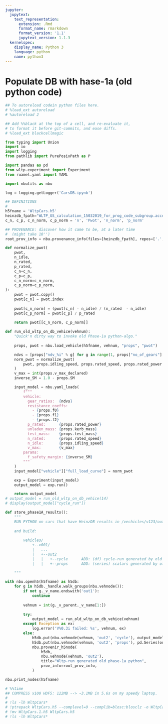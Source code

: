 ```yaml
---
jupyter:
  jupytext:
    text_representation:
      extension: .Rmd
      format_name: rmarkdown
      format_version: '1.1'
      jupytext_version: 1.1.3
  kernelspec:
    display_name: Python 3
    language: python
    name: python3
---
```


# Populate DB with hase-1a (old python code)

```python
## To autoreload codein python files here.
# %load_ext autoreload
# %autoreload 2

## Add %%black at the top of a cell, and re-evaluate it, 
# to format it before git-commits, and ease diffs.
# %load_ext blackcellmagic
```

```python
from typing import Union
import io
import logging
from pathlib import PurePosixPath as P

import pandas as pd
from wltp.experiment import Experiment
from ruamel.yaml import YAML

import nbutils as nbu

log = logging.getLogger('CarsDB.ipynb')
```

```python
## DEFINITIONS
#
h5fname = 'WltpCars.h5'
heinzdb_fpath="WLTP_GS_calculation_15032019_for_prog_code_subgroup.accdb"
c_n, c_p, c_n_norm, c_p_norm = 'n', 'Pwot', 'n_norm', 'p_norm'
```

```python
## PROVENANCE: discover how it came to be, at a later time
#  (might take 10'')
root_prov_info = nbu.provenance_info(files=[heinzdb_fpath], repos=['.', '../wltp.git']) 
```

```python
def normalize_pwot(
    pwot,
    n_idle,
    n_rated,
    p_rated,
    c_n=c_n,
    c_p=c_p,
    c_n_norm=c_n_norm,
    c_p_norm=c_p_norm,
):
    pwot = pwot.copy()
    pwot[c_n] = pwot.index
    
    pwot[c_n_norm] = (pwot[c_n] - n_idle) / (n_rated  - n_idle)
    pwot[c_p_norm] = pwot[c_p] / p_rated
    
    return pwot[[c_n_norm, c_p_norm]]
```

```python
def run_old_wltp_on_db_vehice(vehnum):
    "Quick'n dirty way to invoke old Phase-1a python-algo."
    
    props, pwot = nbu.load_vehicle(h5fname, vehnum, "props", "pwot")

    ndvs = [props["ndv_%i" % g] for g in range(1, props["no_of_gears"] + 1)]
    norm_pwot = normalize_pwot(
        pwot, props.idling_speed, props.rated_speed, props.rated_power
    )
    v_max = int(props.v_max_declared)
    inverse_SM = 1.0 - props.SM

    input_model = nbu.yaml_loads(
        f"""
        vehicle:
          gear_ratios:  {ndvs}
          resistance_coeffs:
            - {props.f0} 
            - {props.f1}
            - {props.f2}
          p_rated:      {props.rated_power}
          unladen_mass: {props.kerb_mass}
          test_mass:    {props.test_mass}
          n_rated:      {props.rated_speed}
          n_idle:       {props.idling_speed}
          v_max:        {v_max}
        params:
          f_safety_margin: {inverse_SM}
        """
    )
    input_model["vehicle"]["full_load_curve"] = norm_pwot

    exp = Experiment(input_model)
    output_model = exp.run()

    return output_model
# output_model = run_old_wltp_on_db_vehice(14)
# display(output_model["cycle_run"])
```

```python
def store_phase1A_results():
    """
    RUN PYTHON on cars that have HeinzDB results in /vechicles/v123/out1
    
    and build:
    
        vehicles/
            +--v001/
            |   ...
            |   +--out2
            |   |   +--cycle      ADD: (df) cycle-run generated by old phase-1a python
            |   |   +--props      ADD: (series) scalars generated by old phase-1a python

    """

with nbu.openh5(h5fname) as h5db:
    for g in h5db._handle.walk_groups(nbu.vehnode()):
        if not g._v_name.endswith('out1'):
            continue
        
        vehnum = int(g._v_parent._v_name[1:])
        
        try:
            output_model = run_old_wltp_on_db_vehice(vehnum)
        except Exception as ex:
            log.error('V%0.3i failed: %s', vehnum, ex)
        else:
            h5db.put(nbu.vehnode(vehnum, 'out2', 'cycle'), output_model['cycle_run'])
            h5db.put(nbu.vehnode(vehnum, 'out2', 'props'), pd.Series(output_model['vehicle']))
            nbu.provenir_h5node(
                h5db,
                nbu.vehnode(vehnum, 'out2'),
                title="Wltp-run generated old phase-1a python",
                prov_info=root_prov_info,
            )
```

```python
nbu.print_nodes(h5fname)
```

```python
# %%time
## COMPRESS x100 HDF5: 122MB --> ~3.1MB in 5.6s on my speedy laptop.
#
# !ls -lh WltpCars*
# !ptrepack WltpCars.h5 --complevel=9 --complib=blosc:blosclz -o WltpCars.1.h5
# !mv WltpCars.1.h5 WltpCars.h5
# !ls -lh WltpCars*
```
